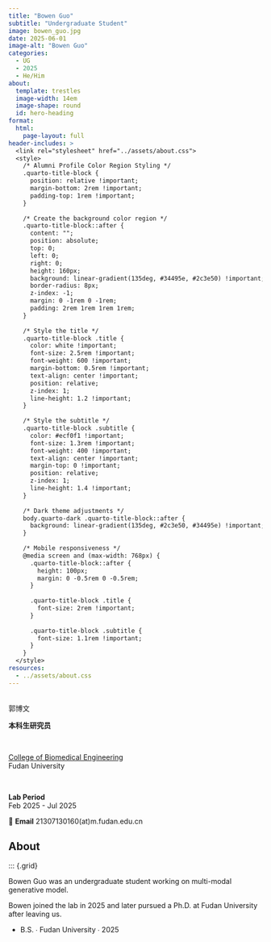 ```yaml
---
title: "Bowen Guo"
subtitle: "Undergraduate Student"
image: bowen_guo.jpg
date: 2025-06-01
image-alt: "Bowen Guo"
categories:
  - UG
  - 2025
  - He/Him
about:
  template: trestles
  image-width: 14em
  image-shape: round
  id: hero-heading
format:
  html:
    page-layout: full
header-includes: >
  <link rel="stylesheet" href="../assets/about.css">
  <style>
    /* Alumni Profile Color Region Styling */
    .quarto-title-block {
      position: relative !important;
      margin-bottom: 2rem !important;
      padding-top: 1rem !important;
    }
    
    /* Create the background color region */
    .quarto-title-block::after {
      content: "";
      position: absolute;
      top: 0;
      left: 0;
      right: 0;
      height: 160px;
      background: linear-gradient(135deg, #34495e, #2c3e50) !important;
      border-radius: 8px;
      z-index: -1;
      margin: 0 -1rem 0 -1rem;
      padding: 2rem 1rem 1rem 1rem;
    }
    
    /* Style the title */
    .quarto-title-block .title {
      color: white !important;
      font-size: 2.5rem !important;
      font-weight: 600 !important;
      margin-bottom: 0.5rem !important;
      text-align: center !important;
      position: relative;
      z-index: 1;
      line-height: 1.2 !important;
    }
    
    /* Style the subtitle */
    .quarto-title-block .subtitle {
      color: #ecf0f1 !important;
      font-size: 1.3rem !important;
      font-weight: 400 !important;
      text-align: center !important;
      margin-top: 0 !important;
      position: relative;
      z-index: 1;
      line-height: 1.4 !important;
    }
    
    /* Dark theme adjustments */
    body.quarto-dark .quarto-title-block::after {
      background: linear-gradient(135deg, #2c3e50, #34495e) !important;
    }
    
    /* Mobile responsiveness */
    @media screen and (max-width: 768px) {
      .quarto-title-block::after {
        height: 100px;
        margin: 0 -0.5rem 0 -0.5rem;
      }
      
      .quarto-title-block .title {
        font-size: 2rem !important;
      }
      
      .quarto-title-block .subtitle {
        font-size: 1.1rem !important;
      }
    }
  </style>
resources:
  - ../assets/about.css
---
```


::: {#hero-heading}

&nbsp;
<div class="h1">郭博文</div>

**本科生研究员**  

&nbsp;

[College of Biomedical Engineering](https://bme-college.fudan.edu.cn/)  
Fudan University

&nbsp;

**Lab Period**  
Feb 2025 - Jul 2025

📧 **Email** 21307130160(at)m.fudan.edu.cn

:::

## About

::: {.grid}

::: {.g-col-6 #about-me-1}

Bowen Guo was an undergraduate student working on multi-modal generative model.

:::

::: {.g-col-6 #about-me-2}

Bowen joined the lab in 2025 and later pursued a Ph.D. at Fudan University after leaving us.

<ul class="fa-ul">
   <li><span class="fa-li"><i class="fa-solid fa-graduation-cap"></i></span>B.S. ∙ Fudan University ∙ 2025</li>
</ul>

:::
